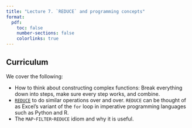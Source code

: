 ```yaml
---
title: "Lecture 7. `REDUCE` and programming concepts"
format:
  pdf:
    toc: false
    number-sections: false
    colorlinks: true
---
```

## Curriculum

We cover the following:

- How to think about constructing complex functions: Break everything down into steps, make sure every step works, and combine.
- [`REDUCE`](https://exceljet.net/functions/let-function) to do similar operations over and over. `REDUCE` can be thought of as Excel's variant of the `for` loop in imperative programming languages such as Python and R. 
- The `MAP`-`FILTER`-`REDUCE` idiom and why it is useful.